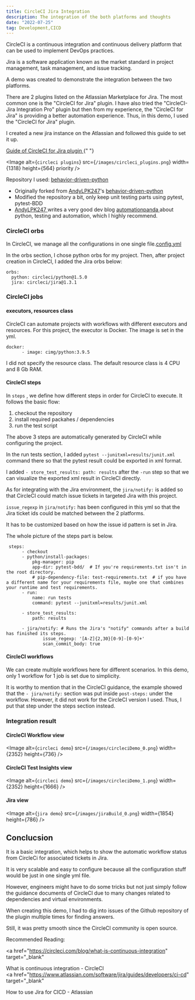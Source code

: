 ```yaml
---
title: CircleCI Jira Integration
description: The integration of the both platforms and thoughts
date: "2022-07-25"
tag: Development,CICD
---
```


CircleCI is a continuous integration and continuous delivery platform that can be used to implement DevOps practices.

Jira is a software application known as the market standard in project management, task management, and issue tracking.

A demo was created to demonstrate the integration between the two platforms.

There are 2 plugins listed on the Atlassian Marketplace for Jira. The most common one is the "CircleCI for Jira" plugin.
I have also tried the "CircleCI-Jira Integration Pro" plugin but then from my experience, the "CircleCI for Jira" is providing a better automation experience.
Thus, in this demo, I used the "CircleCI for Jira" plugin.

I created a new jira instance on the Atlassian and followed this guide to set it up.

<a href="https://circleci.com/docs/jira-plugin" target="_blank">
  Guide of CircleCI for Jira plugin
</a>{" "}

<Image
  alt={`circleci plugins`}
  src={`/images/circleci_plugins.png`}
  width={1318}
  height={564}
  priority
/>

Repository I used: <a href="https://github.com/rolandshc/behavior-driven-python" target="_blank">behavior-driven-python</a>

- Originally forked from <a href="https://github.com/AndyLPK247" target="_blank">AndyLPK247</a>'s <a href="https://github.com/rolandshc/behavior-driven-python" target="_blank">behavior-driven-python</a>
- Modified the repository a bit, only keep unit testing parts using pytest, pytest-BDD
- <a href="https://github.com/AndyLPK247" target="_blank">
    AndyLPK247
  </a> writes a very good dev blog <a
    href="https://automationpanda.com/"
    target="_blank"
  >
    automationpanda
  </a> about python, testing and automation, which I highly recommend.

### CircleCI orbs

In CircleCI, we manage all the configurations in one single file.<a href="https://github.com/rolandshc/behavior-driven-python/blob/master/.circleci/config.yml" target="_blank">config.yml</a>

In the orbs section, I chose python orbs for my project.
Then, after project creation in CircleCI, I added the Jira orbs below:

```
orbs:
  python: circleci/python@1.5.0
  jira: circleci/jira@1.3.1
```

### CircleCI jobs

#### executors, resources class

CircleCI can automate projects with workflows with different executors and resources.
For this project, the executor is Docker. The image is set in the yml.

```
docker:
      - image: cimg/python:3.9.5
```

I did not specify the resource class. The default resource class is 4 CPU and 8 Gb RAM.

#### CircleCI steps

In `steps` , we define how different steps in order for CircleCI to execute. It follows the basic flow:

1. checkout the repository
2. install required packahes / dependencies
3. run the test script

The above 3 steps are automatically generated by CircleCI while configuring the project.

In the run tests section, I added `pytest --junitxml=results/junit.xml` command there so that the pytest result could be exported in xml format.

I added `- store_test_results: path: results` after the `-run` step so that we can visualize the exported xml result in CircleCI directly.

As for integrating with the Jira environment, the `jira/notify:` is added so that CircleCI could match issue tickets in targeted Jira with this project.

`issue_regexp` in `jira/notify:` has been configured in this yml so that the Jira ticket ids could be matched between the 2 platforms.

It has to be customized based on how the issue id pattern is set in Jira.

The whole picture of the steps part is below.

```
 steps:
      - checkout
      - python/install-packages:
          pkg-manager: pip
          app-dir: pytest-bdd/  # If you're requirements.txt isn't in the root directory.
          # pip-dependency-file: test-requirements.txt  # if you have a different name for your requirements file, maybe one that combines your runtime and test requirements.
      - run:
          name: run tests
          command: pytest --junitxml=results/junit.xml

      - store_test_results:
          path: results

      - jira/notify: # Runs the Jira's "notify" commands after a build has finished its steps.
              issue_regexp: '[A-Z]{2,30}[0-9]-[0-9]+'
              scan_commit_body: true
```

#### CircleCI workflows

We can create multiple workflows here for different scenarios. In this demo, only 1 workflow for 1 job is set due to simplicity.

It is worthy to mention that in the CircleCI guidance, the example showed that the `- jira/notify:` section was put inside `post-steps:` under the workflow.
However, it did not work for the CircleCI version I used. Thus, I put that step under the steps section instead.

### Integration result

#### CircleCI Workflow view

<Image
  alt={`circleci demo`}
  src={`/images/circleciDemo_0.png`}
  width={2352}
  height={736}
/>

#### CircleCI Test Insights view

<Image
  alt={`circleci demo`}
  src={`/images/circleciDemo_1.png`}
  width={2352}
  height={1666}
/>

#### Jira view

<Image
  alt={`jira demo`}
  src={`/images/jiraBuild_0.png`}
  width={1854}
  height={786}
/>

## Conclucsion

It is a basic integration, which helps to show the automatic workflow status from CircleCi for associated tickets in Jira.

It is very scalable and easy to configure because all the configuration stuff would be just in one single yml file.

However, engineers might have to do some tricks but not just simply follow the guidance documents of CircleCI due to many changes related to dependencies and virtual environments.

When creating this demo, I had to dig into issues of the Github repository of the plugin multiple times for finding answers.

Still, it was pretty smooth since the CircleCI community is open source.

Recommended Reading:

<a
  href="https://circleci.com/blog/what-is-continuous-integration"
  target="_blank"
>
  What is continuous integration - CircleCI
</a>
<br />
<a
  href="https://www.atlassian.com/software/jira/guides/developers/ci-cd"
  target="_blank"
>
  How to use Jira for CICD - Atlassian
</a>
